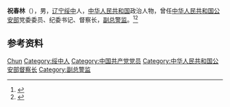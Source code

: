 '''祝春林'''（{{bd|1946年|9月|}}），男，[[辽宁|辽宁]][[绥中|绥中]]人，[[中华人民共和国|中华人民共和国]]政治人物，曾任[[中华人民共和国公安部|中华人民共和国公安部]]党委委员、纪委书记、督察长，[[副总警监|副总警监]]。<ref>{{Cite journal|url=https://kns.cnki.net/KCMS/detail/detail.aspx?dbcode=CJFQ&dbname=CJFD2009&filename=ZJYL200901015&v=MDM2MTBqTXJvOUVZWVI4ZVgxTHV4WVM3RGgxVDNxVHJXTTFGckNVUjdxZllPZHRGeXZsVjdyQVB5ZlNZckc0SHQ=|title=在新的历史起点上开创公安审计工作新局面——访公安部党委委员、纪委书记、督察长祝春林|author=郭旭|year=2009|issue=01|issn=1004-8278|journal=中国内部审计|doi=|access-date=2020-07-12|archive-date=2020-07-13|archive-url=https://web.archive.org/web/20200713202744/https://kns.cnki.net/KCMS/detail/detail.aspx?dbcode=CJFQ&dbname=CJFD2009&filename=ZJYL200901015&v=MDM2MTBqTXJvOUVZWVI4ZVgxTHV4WVM3RGgxVDNxVHJXTTFGckNVUjdxZllPZHRGeXZsVjdyQVB5ZlNZckc0SHQ=|dead-url=no}}</ref><ref>{{Cite web|title=公安部纪委书记督察长祝春林解读公安反腐倡廉|url=http://www.china.com.cn/policy/txt/2008-11/06/content_16719849.htm|accessdate=2020-07-12|work=中国网|archive-date=2017-03-13|archive-url=https://web.archive.org/web/20170313102614/http://www.china.com.cn/policy/txt/2008-11/06/content_16719849.htm|dead-url=no}}</ref>

== 参考资料 ==
{{reflist}}

{{中国人物小作品}}
{{中国文学艺术界联合会第九届全国委员会}}

{{Authority control}}
{{DEFAULTSORT:Zhu祝}}
[[Category:祝姓|Chun]]
[[Category:绥中人|Category:绥中人]]
[[Category:中国共产党党员|Category:中国共产党党员]]
[[Category:中华人民共和国公安部督察长|Category:中华人民共和国公安部督察长]]
[[Category:副总警监|Category:副总警监]]